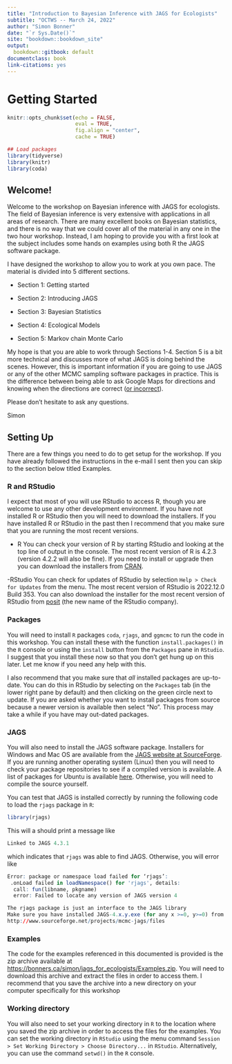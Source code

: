 ```yaml
--- 
title: "Introduction to Bayesian Inference with JAGS for Ecologists"
subtitle: "OCTWS -- March 24, 2022"
author: "Simon Bonner"
date: "`r Sys.Date()`"
site: "bookdown::bookdown_site"
output:
  bookdown::gitbook: default
documentclass: book
link-citations: yes
---
```


# Getting Started

```r
knitr::opts_chunk$set(echo = FALSE, 
                      eval = TRUE,
                      fig.align = "center",
                      cache = TRUE)

## Load packages 
library(tidyverse)
library(knitr)
library(coda)
```

## Welcome!

Welcome to the workshop on Bayesian inference with JAGS for ecologists. The field of Bayesian inference is very extensive with applications in all areas of research. There are many excellent books on Bayesian statistics, and there is no way that we could cover all of the material in any one in the two hour workshop. Instead, I am hoping to provide you with a first look at the subject includes some hands on examples using both R the JAGS software package. 

I have designed the workshop to allow you to work at you own pace. The material is divided into 5 different sections. 

- Section 1: Getting started
 
- Section 2: Introducing JAGS

- Section 3: Bayesian Statistics

- Section 4: Ecological Models

- Section 5: Markov chain Monte Carlo

My hope is that you are able to work through Sections 1-4. Section 5 is a bit more technical and discusses more of what JAGS is doing behind the scenes. However, this is important information if you are going to use JAGS or any of the other MCMC sampling software packages in practice. This is the difference between being able to ask Google Maps for directions and knowing when the directions are correct ([or incorrect](https://www.9news.com.au/world/google-maps-error-leads-demolition-crew-to-the-wrong-house/4b0ea550-88b7-4ca9-982f-5746c2d03027)). 

Please don't hesitate to ask any questions.

Simon

## Setting Up

There are a few things you need to do to get setup for the workshop. If you have already followed the instructions in the e-mail I sent then you can skip to the section below titled Examples. 

### R and RStudio

I expect that most of you will use RStudio to access R, though you are welcome to use any other development environment. If you have not installed R or RStudio then you will need to download the installers. If you have installed R or RStudio in the past then I recommend that you make sure that you are running the most recent versions. 

- R
    You can check your version of R by starting RStudio and looking at the top line of output in the console. The most recent version of R is 4.2.3 (version 4.2.2 will also be fine). If you need to install or upgrade then you can download the installers from [CRAN](https://cran.r-project.org/). 
     
-RStudio
    You can check for updates of RStudio by selection `Help > Check for Updates` from the menu. The most recent version of RStudio is 2022.12.0 Build 353. You can also download the installer for the most recent version of RStudio from [posit](https://posit.co/downloads/) (the new name of the RStudio company).
    
### Packages

You will need to install `R` packages `coda`, `rjags`, and `ggmcmc` to run the code in this workshop. You can install these with the function `install.packages()` in the `R` console or using the `install` button from the `Packages` pane in `RStudio`. I suggest that you install these now so that you don't get hung up on this later. Let me know if you need any help with this.

I also recommend that you make sure that *all* installed packages are up-to-date. You can do this in RStudio by selecting on the `Packages` tab (in the lower right pane by default) and then clicking on the green circle next to update. If you are asked whether you want to install packages from source because a newer version is available then select "No". This process may take a while if you have may out-dated packages. 

### JAGS

You will also need to install the JAGS software package. Installers for Windows and Mac OS are available from the [JAGS website at SourceForge](https://sourceforge.net/projects/mcmc-jags/files/JAGS/4.x/). If you are running another operating system (Linux) then you will need to check your package repositories to see if a compiled version is available. A list of packages for Ubuntu is available [here](https://packages.ubuntu.com/search?keywords=jags). Otherwise, you will need to compile the source yourself. 
   
You can test that JAGS is installed correctly by running the following code to load the `rjags` package in `R`:
```r
library(rjags)
```
This will a should print a message like
```r
Linked to JAGS 4.3.1
```
which indicates that `rjags` was able to find JAGS. Otherwise, you will error like
```r
Error: package or namespace load failed for ‘rjags’:
 .onLoad failed in loadNamespace() for 'rjags', details:
  call: fun(libname, pkgname)
  error: Failed to locate any version of JAGS version 4

The rjags package is just an interface to the JAGS library
Make sure you have installed JAGS-4.x.y.exe (for any x >=0, y>=0) from
http://www.sourceforge.net/projects/mcmc-jags/files
```

### Examples

The code for the examples referenced in this documented is provided is the zip archive available at [https://bonners.ca/simon/jags_for_ecologists/Examples.zip](https://bonners.ca/simon/jags_for_ecologists/Examples.zip). You will need to download this archive and extract the files in order to access them. I recommend that you save the archive into a new directory on your computer specifically for this workshop

### Working directory

You will also need to set your working directory in `R` to the location where you saved the zip archive in order to access the files for the examples. You can set the working directory in `RStudio` using the menu command `Session > Set Working Directory > Choose Directory...` in `RStudio`. Alternatively, you can use the command `setwd()` in the `R` console. 


